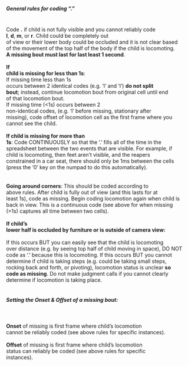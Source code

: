 <div style="white-space: pre-wrap;" class="box">
<h5>General rules for coding "<b>.</b>"</h5>
Code <b>.</b> if child is not fully visible and you cannot reliably code <b>l</b>, <b>d</b>, <b>m</b>, or <b>r</b>. Child could be completely out of view or their lower body could be occluded and it is not clear based of the movement of the top half of the body if the child is locomoting. <b>A missing bout must last for last least 1 second</b>.
<br><br><b>If child is missing for less than 1s</b>:
<br>If missing time less than 1s occurs between 2 identical codes (e.g. ‘l’ and ‘l’) <b>do not split bout</b>; instead, continue locomotion bout from original cell until end of that locomotion bout.
<br>If missing time (<1s) occurs between 2 non-identical codes, (e.g. ‘l’ before missing, stationary after missing), code offset of locomotion cell as the first frame where you cannot see the child.
<br><br><b>If child is missing for more than 1s</b>:
Code CONTINUOUSLY so that the ‘.’ fills all of the time in the spreadsheet between the two events that are visible. For example, if child is locomoting, then feet aren’t visible, and the reapers constrained in a car seat, there should only be 1ms between the cells (press the ‘0’ key on the numpad to do this automatically). 
<br><br><b>Going around corners</b>:
This should be coded according to above rules. After child is fully out of view (and this lasts for at least 1s), code as missing. Begin coding locomotion again when child is back in view. This is a continuous code (see above for when missing (>1s) captures all time between two cells).
<br><br><b>If child’s lower half is occluded by furniture or is outside of camera view:</b>
<br>If this occurs BUT you can easily see that the child is locomoting over distance (e.g. by seeing top half of child moving in space), DO NOT code as ‘.’ because this is locomoting. If this occurs BUT you cannot determine if child is taking steps (e.g. could be taking small steps, rocking back and forth, or pivoting), locomotion status is unclear <b>so code as missing</b>. Do not make judgment calls if you cannot clearly determine if locomotion is taking place. 
<h5>Setting the Onset & Offset of a missing bout:</h5>
<b>Onset</b> of missing is first frame where child’s locomotion cannot be reliably coded (see above rules for specific instances).
<br><b>Offset</b> of missing is first frame where child’s locomotion status can reliably be coded (see above rules for specific instances).
</div>